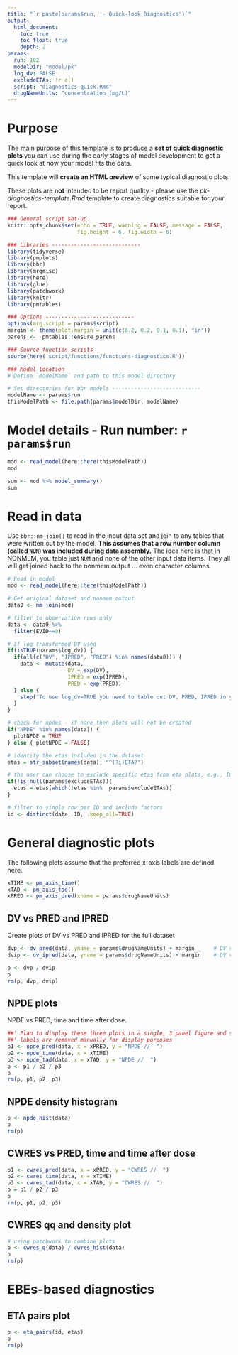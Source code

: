 ```yaml
---
title: "`r paste(params$run, '- Quick-look Diagnostics')`"
output: 
  html_document:
    toc: true
    toc_float: true
    depth: 2
params:
  run: 102
  modelDir: "model/pk"
  log_dv: FALSE
  excludeETAs: !r c() 
  script: "diagnostics-quick.Rmd"
  drugNameUnits: "concentration (mg/L)"
---
```


# Purpose

The main purpose of this template is to produce a **set of quick diagnostic 
plots** you can use during the early stages of model development to get a quick 
look at how your model fits the data. 

This template will **create an HTML preview** of some typical diagnostic plots.

These plots are **not** intended to be report quality - please use the
*pk-diagnostics-template.Rmd* template to create diagnostics suitable for your
report.


```r

### General script set-up
knitr::opts_chunk$set(echo = TRUE, warning = FALSE, message = FALSE,
                      fig.height = 6, fig.width = 6)

### Libraries ----------------------------
library(tidyverse) 
library(pmplots)
library(bbr)
library(mrgmisc)
library(here) 
library(glue)
library(patchwork)
library(knitr)
library(pmtables)

### Options ----------------------------
options(mrg.script = params$script)
margin <- theme(plot.margin = unit(c(0.2, 0.2, 0.1, 0.1), "in"))
parens <-  pmtables::ensure_parens
```


```r
### Source function scripts
source(here('script/functions/functions-diagnostics.R'))
```


```r
### Model location 
# Define `modelName` and path to this model directory

# Set directories for bbr models ----------------------------
modelName <- params$run
thisModelPath <- file.path(params$modelDir, modelName)
```


# Model details - Run number: `r params$run`

```r
mod <- read_model(here::here(thisModelPath))
mod
```

```r
sum <- mod %>% model_summary()
sum
```

# Read in data

Use `bbr::nm_join()` to read in the input data set and join to any tables
that were written out by the model. **This assumes that a row number column (called `NUM`) was 
included during data assembly.** The idea here is that in NONMEM, you table 
just `NUM` and none of the other input data items. They all will get joined 
back to the nonmem output ... even character columns.

```r
# Read in model
mod <- read_model(here::here(thisModelPath))

# Get original dataset and nonmem output
data0 <- nm_join(mod)

# filter to observation rows only
data <- data0 %>% 
  filter(EVID==0) 

# If log transformed DV used
if(isTRUE(params$log_dv)) {
  if(all(c("DV", "IPRED", "PRED") %in% names(data0))) {
    data <- mutate(data,
                   DV = exp(DV),
                   IPRED = exp(IPRED),
                   PRED = exp(PRED))  
  } else {
    stop("To use log_dv=TRUE you need to table out DV, PRED, IPRED in your NONMEM model.")
  }
}

# check for npdes - if none then plots will not be created
if("NPDE" %in% names(data)) {
  plotNPDE = TRUE
} else { plotNPDE = FALSE}

# identify the etas included in the dataset 
etas = str_subset(names(data), "^(?i)ETA?")

# the user can choose to exclude specific etas from eta plots, e.g., IOV etas
if(!is_null(params$excludeETAs)){
  etas = etas[which(!etas %in%  params$excludeETAs)]
} 

# filter to single row per ID and include factors 
id <- distinct(data, ID, .keep_all=TRUE) 
```


# General diagnostic plots

The following plots assume that the preferred x-axis labels are defined here. 

```r
xTIME <- pm_axis_time()
xTAD <- pm_axis_tad()
xPRED <- pm_axis_pred(xname = params$drugNameUnits)
```

## DV vs PRED and IPRED 

Create plots of DV vs PRED and IPRED for the full dataset 

```r

dvp <- dv_pred(data, yname = params$drugNameUnits) + margin      # DV vs PRED 
dvip <- dv_ipred(data, yname = params$drugNameUnits) + margin    # DV vs IPRED 

p <- dvp / dvip
p
rm(p, dvp, dvip)
```



## NPDE plots

NPDE vs PRED, time and time after dose.

```r
##' Plan to display these three plots in a single, 3 panel figure and so the y-axis
##' labels are removed manually for display purposes
p1 <- npde_pred(data, x = xPRED, y = "NPDE //  ")
p2 <- npde_time(data, x = xTIME)
p3 <- npde_tad(data, x = xTAD, y = "NPDE //  ")
p <- p1 / p2 / p3 
p
rm(p, p1, p2, p3)
```


## NPDE density histogram

```r
p <- npde_hist(data)
p
rm(p)
```


## CWRES vs PRED, time and time after dose

```r
p1 <- cwres_pred(data, x = xPRED, y = "CWRES //  ") 
p2 <- cwres_time(data, x = xTIME) 
p3 <- cwres_tad(data, x = xTAD, y = "CWRES //  ")
p = p1 / p2 / p3
p
rm(p, p1, p2, p3)
```



## CWRES qq and density plot

```r
# using patchwork to combine plots
p <- cwres_q(data) / cwres_hist(data)
p
rm(p)
```



# EBEs-based diagnostics

## ETA pairs plot 

```r
p <- eta_pairs(id, etas)
p
rm(p)
```

